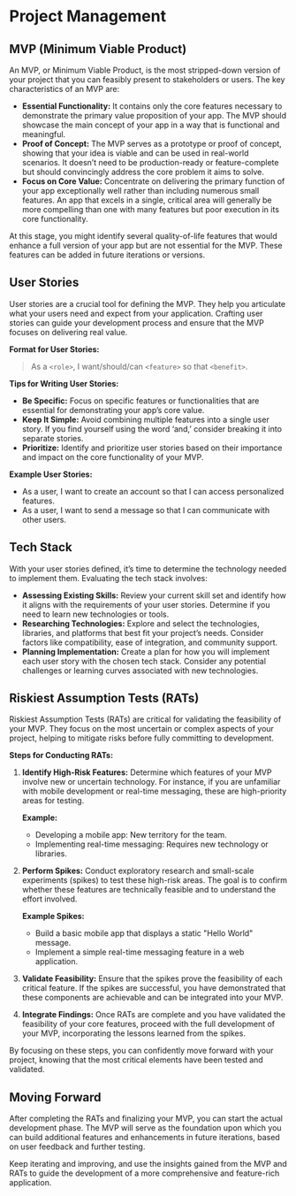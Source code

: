 # Project Management

## MVP (Minimum Viable Product)

An MVP, or Minimum Viable Product, is the most stripped-down version of your project that you can feasibly present to stakeholders or users. The key characteristics of an MVP are:

- **Essential Functionality:** It contains only the core features necessary to demonstrate the primary value proposition of your app. The MVP should showcase the main concept of your app in a way that is functional and meaningful.
- **Proof of Concept:** The MVP serves as a prototype or proof of concept, showing that your idea is viable and can be used in real-world scenarios. It doesn’t need to be production-ready or feature-complete but should convincingly address the core problem it aims to solve.
- **Focus on Core Value:** Concentrate on delivering the primary function of your app exceptionally well rather than including numerous small features. An app that excels in a single, critical area will generally be more compelling than one with many features but poor execution in its core functionality.

At this stage, you might identify several quality-of-life features that would enhance a full version of your app but are not essential for the MVP. These features can be added in future iterations or versions.

## User Stories

User stories are a crucial tool for defining the MVP. They help you articulate what your users need and expect from your application. Crafting user stories can guide your development process and ensure that the MVP focuses on delivering real value.

**Format for User Stories:**

> As a `<role>`, I want/should/can `<feature>` so that `<benefit>`.

**Tips for Writing User Stories:**

- **Be Specific:** Focus on specific features or functionalities that are essential for demonstrating your app’s core value.
- **Keep It Simple:** Avoid combining multiple features into a single user story. If you find yourself using the word ‘and,’ consider breaking it into separate stories.
- **Prioritize:** Identify and prioritize user stories based on their importance and impact on the core functionality of your MVP.

**Example User Stories:**

- As a user, I want to create an account so that I can access personalized features.
- As a user, I want to send a message so that I can communicate with other users.

## Tech Stack

With your user stories defined, it’s time to determine the technology needed to implement them. Evaluating the tech stack involves:

- **Assessing Existing Skills:** Review your current skill set and identify how it aligns with the requirements of your user stories. Determine if you need to learn new technologies or tools.
- **Researching Technologies:** Explore and select the technologies, libraries, and platforms that best fit your project’s needs. Consider factors like compatibility, ease of integration, and community support.
- **Planning Implementation:** Create a plan for how you will implement each user story with the chosen tech stack. Consider any potential challenges or learning curves associated with new technologies.

## Riskiest Assumption Tests (RATs)

Riskiest Assumption Tests (RATs) are critical for validating the feasibility of your MVP. They focus on the most uncertain or complex aspects of your project, helping to mitigate risks before fully committing to development.

**Steps for Conducting RATs:**

1. **Identify High-Risk Features:** Determine which features of your MVP involve new or uncertain technology. For instance, if you are unfamiliar with mobile development or real-time messaging, these are high-priority areas for testing.
   
   **Example:**
   - Developing a mobile app: New territory for the team.
   - Implementing real-time messaging: Requires new technology or libraries.

2. **Perform Spikes:** Conduct exploratory research and small-scale experiments (spikes) to test these high-risk areas. The goal is to confirm whether these features are technically feasible and to understand the effort involved.
   
   **Example Spikes:**
   - Build a basic mobile app that displays a static "Hello World" message.
   - Implement a simple real-time messaging feature in a web application.

3. **Validate Feasibility:** Ensure that the spikes prove the feasibility of each critical feature. If the spikes are successful, you have demonstrated that these components are achievable and can be integrated into your MVP.

4. **Integrate Findings:** Once RATs are complete and you have validated the feasibility of your core features, proceed with the full development of your MVP, incorporating the lessons learned from the spikes.

By focusing on these steps, you can confidently move forward with your project, knowing that the most critical elements have been tested and validated.

## Moving Forward

After completing the RATs and finalizing your MVP, you can start the actual development phase. The MVP will serve as the foundation upon which you can build additional features and enhancements in future iterations, based on user feedback and further testing.

Keep iterating and improving, and use the insights gained from the MVP and RATs to guide the development of a more comprehensive and feature-rich application.
